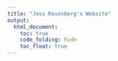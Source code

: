 ```yaml
---
title: "Jess Rosenberg's Website"
output: 
  html_document:
    toc: true
    code_folding: hide
    toc_float: true
---
```




